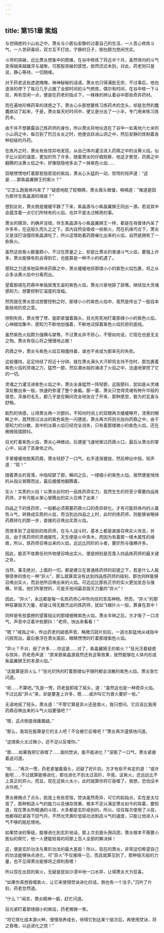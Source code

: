 ```yaml
---
---
---
```

title: 第151章 紫焰
---



与世隔绝的小山谷之中，萧炎与小医仙安静的过着自己的生活，一人苦心修炼斗气，一人苦研毒经，双方互不打扰，宁静的日子，倒也颇为悠闲充实。

斗师的突破，远比萧炎想象中的困难，在谷中修炼了将近半个月，虽然体内的斗气变得越来越雄浑与凝聚，可那股突破的感觉，依然迟迟未到，对此，药老则只是说，静心等待，一切随缘。

对于药老这些遮遮掩掩，神神秘秘的话语，萧炎也只得满脸无奈，不过事后，他也逐渐的停下了每日几乎占据了全部时间的斗气修炼，偶尔有时间，在谷中练一下斗技，再有空闲一点，便是在药老的指点下，一株株的辨认着谷中那些奇异药材。

而在遍地珍稀药草的诱惑之下，萧炎心头那想要练习炼药术的念头，却是忽然的蠢蠢欲动了起来，于是，萧炎每天的时间中，便又是分出了一小半，专门用来练习炼药术。

由于并不想暴露自己炼药师的身份，所以萧炎将地址选在了谷中一处离地六七米的小山洞之中，每日到了烈日炎炎之时，他便会跃进山洞之中，然后安静的炼制着各种初级的丹药。

在炼丹之时，萧炎有些惊异地发现，从自己体内灌注进入药鼎之中的淡黄火焰，似乎比以前的温度，更加炽热了许多，随着萧炎的仔细观察，他这才察觉，药鼎之中翻腾的淡黄火焰之中，好像隐隐地多出了一抹紫色火焰……

双眼愣愣地盯着那若隐若现的紫焰，萧炎心头猛的一动，惊愕的轻声道：“这是……那紫晶翼狮王的紫火？”

“它怎么跑我体内来了？”疑惑地眨了眨眼睛，萧炎眉头微皱，喃喃道：“难道是因为那伴生紫晶源的缘故？”

想到此处，萧炎倒是缓缓平静了下来，紫晶源与小紫晶翼狮王同出一源。若说其中会蕴含着一点它们所特有的火焰，也并不是太过稀奇的事。

萧炎的猜测，的确并没错，伴生紫晶源与小紫晶翼狮王一样，都是在母兽体内呆了许多年，在这般久而久之之下。其内自然会吸收一些紫火，而在机缘巧合下，萧炎又是误打误撞将紫晶源吃了，所以这借助着药鼎催化出来的火焰，自然是拥有了一些紫火。

虽然这些紫火数量颇小，不过在质量之上，却是比萧炎的普通斗气火焰，要强上许多，萧炎能够有机会得到它，也能算是一种不小的机遇了。

感知之力逐渐地延伸进药鼎之中，萧炎缓缓地将那缕小小的紫色火焰包裹，将之从众多淡黄火焰中分离而出。

望着那缕在药鼎中单独摇曳生姿的紫色火焰，萧炎兴奋地舔了舔嘴，继续加大灵魂感知力，想要控制它温度的涨幅。

然而就在萧炎尝试想要控制之时，那缕小小的紫色火焰中，竟然是传出了一股自本能般地抗拒之意。

控制失败，萧炎愣了愣，旋即紧皱着眉头，目光死死地盯着那缕小小的紫色火焰，心神越加集中，感知力不断地加强着，不断地试探着紫色火焰抗拒的底线。

虽然紫色火焰颇为强横与桀骜，不过萧炎并不担心，不管如何说，它现在也是无主之物。萧炎有信心将之慢慢地占据！

药鼎之中，萧炎与紫色火焰互相僵持着，谁也不肯成为那率先的失败。

这般僵持，足足持续了将近十分钟。就在萧炎满头大汗即将支持不住时，那包裹着紫色火焰的灵魂之力，猛然一颤，然后潮水般的涌进了火焰之中，迅速地掌控了它的一切。

灵魂之力灌注进紫色火焰之中，萧炎全身猛然一阵轻颤，这股颤抖，犹如是从灵魂深处散出来一般，快速的弥漫了整个身躯。那一霎，萧炎只觉得灵魂有种升华般的错觉，浑身的毛孔，都几乎是在瞬间完全地张合了开来，那种感觉，极为的玄奥与舒畅。

剧烈的快感，让得萧炎再一次颤抖，不知何时闭上的双眼再次缓缓睁开，漆黑的眼眸之中，竟然掠过淡淡的紫色紫色一闪便逝，萧炎再次将目光投向药鼎之中，由于感知力的分散，其中的淡黄火焰已经完全消失，只有着那缕微小的紫色火焰，还在微微摇摆颤抖。

目光盯着紫色火焰，萧炎心神微动，后便是飞速地窜过药鼎火口，最后从萧炎的掌心中，钻进了其身体之内。

手掌缓缓地脱离药鼎，萧炎轻舒了一口气，右手逐渐握拢，然后伸出中指，轻声道：“现！”

随着萧炎的音落，中指轻颤了颤，瞬间之后，一缕细小的紫色火焰，居然便是悄悄的从指尖冒腾而出，最后缓缓地翻腾着。

实火！实质的火焰！以萧炎此时的一品炼药师实力，竟然生生的将至少需要四品炼药师，才有可能从掌心冒腾出的实火召唤了出来！

四品之下的炼药师，一般都必须需要药鼎火口的奇异转化，才有可能将体内的火属性斗气，转换成实质的火焰，而当到达四品之上时，此时的炼药师，则能够省略掉药鼎转化的那一步，直接的召唤出实质火焰。

而很多到了这级别的炼药师，在与人战斗时，基本上都是直接召唤实火攻击，并且，由于炼药师的灵魂属性，天生便是火中夹木，而因为有着那一缕木属性的缘故，所以，炼药师召唤出来的火焰，远远比同阶的斗者，要炽热与强横许多。

因此，能否不依靠任何外物便召唤出实火，便是辨别是否晋入四品炼药师的最关键之处。

当然，事无绝对，上面的一切，都是建立在普通炼药师的前提之下，若是什么人能够侥幸的炼化一种“异火”，那么就算其没有达到四品炼药师的级别，那也同样能够召唤出实火，而且他所召唤出来的火焰。可远远比那些正宗的实火更加变态与强横，毕竟，他们所掌控的，可是天地间最具毁灭力量的“异火”！

因此，“异火”，永远都是每一名炼药师心中所向往的至高神物。然而，“异火”的那种狂暴毁灭力量，却是让得无数杰出的炼药师，犹如飞蛾扑火一般，葬身在其中！

同样是有些震撼的望着指尖的那缕细微紫色火焰，萧炎半晌之后，方才吸了一口凉气，声音中泛着许些颤抖：“老师，快出来看看！”

“嗯？”戒指之中，传出药老的疑惑声音，略微沉寂片刻后，一道光影猛地从戒指中闪掠而出。最后悬浮在萧炎面前，眼睛愣愣的盯着那缕紫色火焰。

“异火？不对，弱了许多……你这是……对了，紫晶翼狮王的紫火？”目光泛着疑惑与惊异，药老奇声道：“原来那紫晶源竟然还有这等效果，居然能够在人体内形成紫晶翼狮王的本源火焰。”

“这能算是异火么？”目光炽热的盯着那缕似乎随时都会消散的紫色火焰，萧炎急忙问道。

“呃……不算吧。”先是一愣，药老旋即摇了摇头，道：“虽然这也是一种奇异火焰。不过比起“异火”来，却是要差上许多，嗯……或许叫它为兽火要好一些。”

无语地摇了摇头，萧炎道：“不管它算是异火还是兽火，我只想问，它应该比我用药鼎召唤出来的斗气火焰要强吧？”

“嗯，这点倒是毋庸置疑。”

“那么，我现在能算是它的主人吧？不会被它反噬吧？”萧炎再次谨慎地问道。

“这缕紫火太过微小，还不足以反噬你。”

“那……如果我把它吞噬了……我的焚诀，能不能进化？”深吸了一口气，萧炎紧接着追问道。

“呃……”再次一愣，药老紧皱着眉头，迟疑了好片刻，方才有些不肯定的道：“或许能吧……不过就算能够进化，那也进化不到太过高阶，毕竟，这紫火，还远远比不上真正的异火。而且，现在这紫火太小，此时就算你将它吞噬了。我想，恐怕没半点作用。”

萧炎微微点了点头，脸庞上有些苦恼，焚诀虽然奇异，可它的起始点，实在是太垃圾了，那种制造斗气的能力以及储存效果，根本不足以满足萧炎如今的挥霍，要知道，现在萧炎所精通的斗技，大多都是玄阶级别的，所以，往往每次使用了斗技，他都得赶紧吞下回气丹，不然光凭黄阶低级功法制造斗气的速度，只能让他进入斗气不够的尴尬境地。

如果焚诀的等级，能够进化到玄阶地话，那上次去狼头佣兵团，萧炎根本不需要小医仙的帮忙，他一人便能轻易的将那上百人全部的解决掉！

这，便是玄阶功法与黄阶功法的最大差距！所以，现在的萧炎，非常迫切希望自己的功法能够快点进化，可“异火”不仅难得一见，而且就算见到了，那种毁灭般的力量，也不见得萧炎能够将之顺利吞噬！

所以现在出现的紫火，无疑是犹如沙漠中地一口水井，让得萧炎大为狂喜。

“如果你真想吞噬紫火，让它来使得焚诀进化的话，倒也有一个法子。”沉吟了片刻，药老忽然道。

“什么？”闻言，萧炎精神一振，赶忙问道。

目光紧盯着那缕细小的紫焰，药老微微一笑。

“将它炼化成本源火种，慢慢培养成长，待得它到达某个层次后，再使用焚诀，将之吞噬，以达进化之效！”